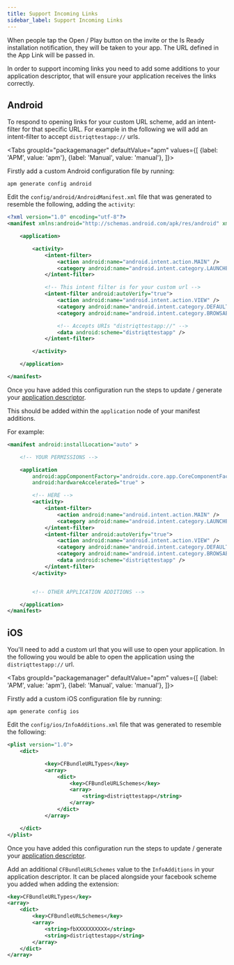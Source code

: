 ```yaml
---
title: Support Incoming Links 
sidebar_label: Support Incoming Links 
---
```





When people tap the Open / Play button on the invite or the Is Ready installation notification, 
they will be taken to your app. The URL defined in the App Link will be passed in. 

In order to support incoming links you need to add some additions to your application descriptor,
that will ensure your application receives the links correctly.



## Android

To respond to opening links for your custom URL scheme, add an intent-filter for that specific URL. For example in the following we will add an intent-filter to accept `distriqttestapp://` urls. 


<Tabs
groupId="packagemanager"
defaultValue="apm"
values={[
	{label: 'APM', value: 'apm'},
	{label: 'Manual', value: 'manual'},
]}>

<TabItem value="apm" >

Firstly add a custom Android configuration file by running:

```
apm generate config android
```

Edit the `config/android/AndroidManifest.xml` file that was generated to resemble the following, adding the `activity`:

```xml
<?xml version="1.0" encoding="utf-8"?>
<manifest xmlns:android="http://schemas.android.com/apk/res/android" xmlns:tools="http://schemas.android.com/tools">

	<application>

		<activity>
			<intent-filter>
				<action android:name="android.intent.action.MAIN" />
				<category android:name="android.intent.category.LAUNCHER" />
			</intent-filter>

			<!-- This intent filter is for your custom url -->
			<intent-filter android:autoVerify="true">
				<action android:name="android.intent.action.VIEW" />
				<category android:name="android.intent.category.DEFAULT" />
				<category android:name="android.intent.category.BROWSABLE" />

				<!-- Accepts URIs "distriqttestapp://" -->
				<data android:scheme="distriqttestapp" />
			</intent-filter>

		</activity>

	</application>

</manifest>
```

Once you have added this configuration run the steps to update / generate your [application descriptor](../add-the-extension.mdx#application-descriptor).


</TabItem>
<TabItem value="manual" >


This should be added within the `application` node of your manifest additions.

For example:

```xml
<manifest android:installLocation="auto" >

	<!-- YOUR PERMISSIONS -->

	<application 
		android:appComponentFactory="androidx.core.app.CoreComponentFactory" 
		android:hardwareAccelerated="true" >

		<!-- HERE -->
		<activity>
			<intent-filter>
				<action android:name="android.intent.action.MAIN" />
				<category android:name="android.intent.category.LAUNCHER" />
			</intent-filter>
			<intent-filter android:autoVerify="true">
				<action android:name="android.intent.action.VIEW" />
				<category android:name="android.intent.category.DEFAULT" />
				<category android:name="android.intent.category.BROWSABLE" />
				<data android:scheme="distriqttestapp" />
			</intent-filter>
		</activity>


		<!-- OTHER APPLICATION ADDITIONS -->

	</application>
</manifest>
```


</TabItem>
</Tabs>



## iOS 

You'll need to add a custom url that you will use to open your application. In the following 
you would be able to open the application using the `distriqttestapp://` url.


<Tabs
groupId="packagemanager"
defaultValue="apm"
values={[
	{label: 'APM', value: 'apm'},
	{label: 'Manual', value: 'manual'},
]}>

<TabItem value="apm" >

Firstly add a custom iOS configuration file by running:

```
apm generate config ios
```

Edit the `config/ios/InfoAdditions.xml` file that was generated to resemble the following:

```xml
<plist version="1.0">
    <dict>

			<key>CFBundleURLTypes</key>
			<array>
				<dict>
					<key>CFBundleURLSchemes</key>
					<array>
						<string>distriqttestapp</string>
					</array>
				</dict>
			</array>

    </dict>
</plist>
```

Once you have added this configuration run the steps to update / generate your [application descriptor](../add-the-extension.mdx#application-descriptor).


</TabItem>
<TabItem value="manual" >

Add an additional `CFBundleURLSchemes` value to the `InfoAdditions` in your application descriptor. It can be placed alongside your facebook scheme you added when adding the extension:

```xml
<key>CFBundleURLTypes</key>
<array>
	<dict>
		<key>CFBundleURLSchemes</key>
		<array>
			<string>fbXXXXXXXXXX</string>
			<string>distriqttestapp</string>
		</array>
	</dict>
</array>
```

</TabItem>
</Tabs>

